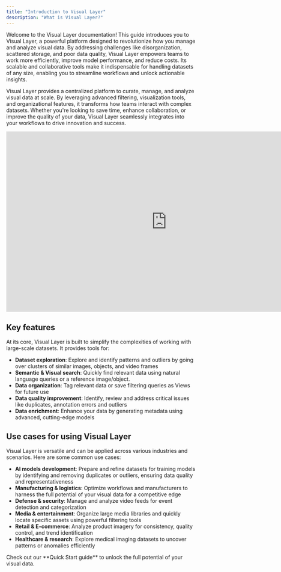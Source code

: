 ```yaml
---
title: "Introduction to Visual Layer"
description: "What is Visual Layer?"
---
```


Welcome to the Visual Layer documentation! This guide introduces you to Visual Layer, a powerful platform designed to revolutionize how you manage and analyze visual data. By addressing challenges like disorganization, scattered storage, and poor data quality, Visual Layer empowers teams to work more efficiently, improve model performance, and reduce costs. Its scalable and collaborative tools make it indispensable for handling datasets of any size, enabling you to streamline workflows and unlock actionable insights.

Visual Layer provides a centralized platform to curate, manage, and analyze visual data at scale. By leveraging advanced filtering, visualization tools, and organizational features, it transforms how teams interact with complex datasets. Whether you're looking to save time, enhance collaboration, or improve the quality of your data, Visual Layer seamlessly integrates into your workflows to drive innovation and success.

<iframe
  width="854"
  height="480"
  src="https://www.youtube.com/embed/jucr1Dar_Qw"
  title="Unlock the Value of Your Visual Data with Visual Layer"
  frameborder="0"
  allow="autoplay; encrypted-media"
  allowfullscreen
></iframe>



## Key features

At its core, Visual Layer is built to simplify the complexities of working with large-scale datasets. It provides tools for:

- **Dataset exploration**: Explore and identify patterns and outliers by going over clusters of similar images, objects, and video frames
- **Semantic & Visual search**: Quickly find relevant data using natural language queries or a reference image/object.
- **Data organization**: Tag relevant data or save filtering queries as Views for future use
- **Data quality improvement**: Identify, review and address critical issues like duplicates, annotation errors and outliers
- **Data enrichment**: Enhance your data by generating metadata using advanced, cutting-edge models



## Use cases for using Visual Layer

Visual Layer is versatile and can be applied across various industries and scenarios. Here are some common use cases:

- **AI models development**: Prepare and refine datasets for training models by identifying and removing duplicates or outliers, ensuring data quality and representativeness
- **Manufacturing & logistics**: Optimize workflows and manufacturers to harness the full potential of your visual data for a competitive edge
- **Defense & security**: Manage and analyze video feeds for event detection and categorization
- **Media & entertainment**: Organize large media libraries and quickly locate specific assets using powerful filtering tools
- **Retail & E-commerce**: Analyze product imagery for consistency, quality control, and trend identification
- **Healthcare & research**: Explore medical imaging datasets to uncover patterns or anomalies efficiently


<Card title="Ready to dive in?" icon="filter" href="/docs/getting-started/quick-start">
    Check out our **Quick Start guide** to unlock the full potential of your visual data.
</Card>